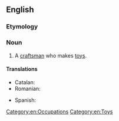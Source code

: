 ==English==

===Etymology===
{{compound|en|toy|maker}}

===Noun===
{{en-noun}}

# A [[craftsman]] who makes [[toy]]s.

====Translations====
{{trans-top|craftsman who makes toys}}
* Catalan: {{t|ca|joguinaire|m|f}}
* Romanian: {{t|ro|jucărier|m}}
{{trans-mid}}
* Spanish: {{t|es|jugetero|m}}
{{trans-bottom}}

[[Category:en:Occupations]]
[[Category:en:Toys]]